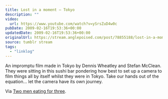 ```yaml
---
title: Lost in a moment – Tokyo
description: ""
video:
  url: https://www.youtube.com/watch?v=ySrsZuD4w0c
pubDate: 2009-02-16T19:53:36+00:00
updatedDate: 2009-02-16T19:53:36+00:00
originalUrl: https://stream.anglepoised.com/post/78855188/lost-in-a-moment-tokyo-an-impromptu-film-made
source: tumblr stream
tags:
  - "linklog"
---
```


An impromptu film made in Tokyo by Dennis Wheatley and Stefan McClean. They were sitting in this sushi bar pondering how best to set up a camera to film things all by itself whilst they were in Tokyo. Take our hands out of the equation&hellip; let the camera have its own journey.

Via [Two men eating for three][1].

[1]: http://twomeneatingforthree.com/
